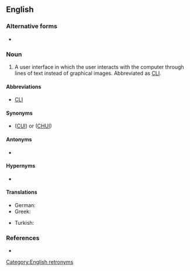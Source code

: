 {{also|command-line interface}}

==English==

===Alternative forms===
* {{l|en|command-line interface}}

===Noun===
{{en-noun|head=[[command line]] [[interface]]}}

# {{lb|en|computing}} A user interface in which the user interacts with the computer through lines of text instead of graphical images. Abbreviated as [[CLI]].

====Abbreviations====
* [[CLI]]

====Synonyms====
* {{l|en|character user interface}} ([[CUI]]) or ([[CHUI]])

====Antonyms====
* {{l|en|graphical user interface}}

====Hypernyms====
* {{l|en|interface}}

====Translations====
{{trans-top}}
* German: {{t+|de|Kommandozeile|f}}
* Greek: {{t+|el|διεπαφή γραμμής εντολής|f}}
{{trans-mid}}
* Turkish: {{t|tr|komut satırı}}
{{trans-bottom}}

===References===
* {{pedia}}

[[Category:English retronyms]]